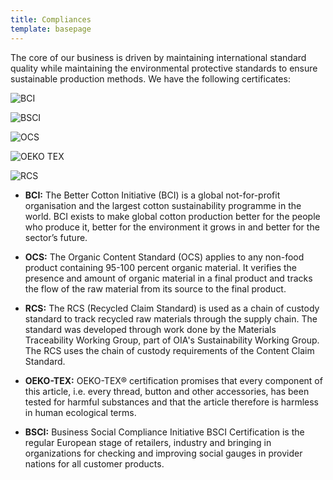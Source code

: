 ```yaml
---
title: Compliances
template: basepage
---
```


The core of our business is driven by maintaining international standard quality while maintaining the environmental protective standards to ensure sustainable production methods. We have the following certificates:

<Row>
<Col>

![BCI](./BCI.png)

</Col>
<Col>

![BSCI](./BSCI.jpeg)

</Col>
<Col>

![OCS](./OCS.png)

</Col>
<Col>

![OEKO TEX](./OEKO-TEX.jpg)

</Col>
<Col>

![RCS](./RCS.png)

</Col>
</Row>

- **BCI:** The Better Cotton Initiative (BCI) is a global not-for-profit organisation and the largest cotton sustainability programme in the world. BCI exists to make global cotton production better for the people who produce it, better for the environment it grows in and better for the sector’s future.

- **OCS:** The Organic Content Standard (OCS) applies to any non-food product containing 95-100 percent organic material. It verifies the presence and amount of organic material in a final product and tracks the flow of the raw material from its source to the final product.

- **RCS:** The RCS (Recycled Claim Standard) is used as a chain of custody standard to track recycled raw materials through the supply chain. The standard was developed through work done by the Materials Traceability Working Group, part of OIA's Sustainability Working Group. The RCS uses the chain of custody requirements of the Content Claim Standard.

- **OEKO-TEX:** OEKO-TEX® certification promises that every component of this article, i.e. every thread, button and other accessories, has been tested for harmful substances and that the article therefore is harmless in human ecological terms.

- **BSCI:** Business Social Compliance Initiative BSCI Certification is the regular European stage of retailers, industry and bringing in organizations for checking and improving social gauges in provider nations for all customer products.
